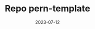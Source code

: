 ---
title: Repo pern-template
date: 2023-07-12
description: Repo pern-template details fetched from GitHub API
repo: https://github.com/jagmitg/pern-template
---